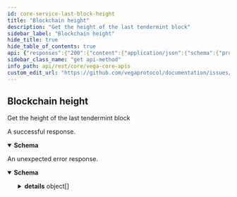 ```yaml
---
id: core-service-last-block-height
title: "Blockchain height"
description: "Get the height of the last tendermint block"
sidebar_label: "Blockchain height"
hide_title: true
hide_table_of_contents: true
api: {"responses":{"200":{"content":{"application/json":{"schema":{"properties":{"chainId":{"title":"Network chain id from which the block comes from","type":"string"},"hash":{"title":"Last block hash","type":"string"},"height":{"format":"uint64","title":"Last block height","type":"string"},"spamPowDifficulty":{"format":"int64","title":"Difficulty of the proof of work, i.e. the target number of zeros","type":"integer"},"spamPowHashFunction":{"title":"Supported proof of work hash function","type":"string"},"spamPowIncreasingDifficulty":{"title":"Boolean indicating whether increasing difficulty is allowed for using the\nsame height for more than `spam_pow_number_of_past_blocks` transactions","type":"boolean"},"spamPowNumberOfPastBlocks":{"format":"int64","title":"Supported proof of work number of blocks behind current height allowed","type":"integer"},"spamPowNumberOfTxPerBlock":{"format":"int64","title":"Allowed number of transactions per block","type":"integer"}},"title":"Response with the height of the last block processed by\ntendermint","type":"object"}}},"description":"A successful response."},"default":{"content":{"application/json":{"schema":{"properties":{"code":{"format":"int32","type":"integer"},"details":{"items":{"additionalProperties":{},"properties":{"@type":{"type":"string"}},"type":"object","title":"protobufAny"},"type":"array"},"message":{"type":"string"}},"type":"object","title":"googlerpcStatus"}}},"description":"An unexpected error response."}},"tags":["CoreService"],"description":"Get the height of the last tendermint block","operationId":"CoreService_LastBlockHeight","method":"get","path":"/blockchain/height","servers":[{"url":"https://n06.testnet.vega.xyz","description":"n06"},{"url":"https://n07.testnet.vega.xyz","description":"n07"}],"info":{"title":"Vega core APIs","version":"v0.71.2"},"postman":{"name":"Blockchain height","description":{"content":"Get the height of the last tendermint block","type":"text/plain"},"url":{"path":["blockchain","height"],"host":["{{baseUrl}}"],"query":[],"variable":[]},"header":[{"key":"Accept","value":"application/json"}],"method":"GET"}}
sidebar_class_name: "get api-method"
info_path: api/rest/core/vega-core-apis
custom_edit_url: "https://github.com/vegaprotocol/documentation/issues/new?labels=documentation&title=[Documentation] Requesting changes to 'Blockchain height' (core-service-last-block-height)"
---
```



## Blockchain height



Get the height of the last tendermint block

<div><ApiTabs><TabItem label={"200"} value={"200"}><div>

A successful response.

</div><div><MimeTabs schemaType={"response"}><TabItem label={"application/json"} value={"application/json"}><SchemaTabs><TabItem label={"Schema"} value={"Schema"}><details style={{}} data-collapsed={false} open={true}><summary style={{"textAlign":"left"}}><strong>Schema</strong></summary><div style={{"textAlign":"left","marginLeft":"1rem"}}></div><ul style={{"marginLeft":"1rem"}}><SchemaItem collapsible={false} name={"chainId"} required={false} schemaName={"Network chain id from which the block comes from"} qualifierMessage={undefined} schema={{"title":"Network chain id from which the block comes from","type":"string"}}></SchemaItem><SchemaItem collapsible={false} name={"hash"} required={false} schemaName={"Last block hash"} qualifierMessage={undefined} schema={{"title":"Last block hash","type":"string"}}></SchemaItem><SchemaItem collapsible={false} name={"height"} required={false} schemaName={"uint64"} qualifierMessage={undefined} schema={{"format":"uint64","title":"Last block height","type":"string"}}></SchemaItem><SchemaItem collapsible={false} name={"spamPowDifficulty"} required={false} schemaName={"int64"} qualifierMessage={undefined} schema={{"format":"int64","title":"Difficulty of the proof of work, i.e. the target number of zeros","type":"integer"}}></SchemaItem><SchemaItem collapsible={false} name={"spamPowHashFunction"} required={false} schemaName={"Supported proof of work hash function"} qualifierMessage={undefined} schema={{"title":"Supported proof of work hash function","type":"string"}}></SchemaItem><SchemaItem collapsible={false} name={"spamPowIncreasingDifficulty"} required={false} schemaName={"Boolean indicating whether increasing difficulty is allowed for using the\nsame height for more than `spam_pow_number_of_past_blocks` transactions"} qualifierMessage={undefined} schema={{"title":"Boolean indicating whether increasing difficulty is allowed for using the\nsame height for more than `spam_pow_number_of_past_blocks` transactions","type":"boolean"}}></SchemaItem><SchemaItem collapsible={false} name={"spamPowNumberOfPastBlocks"} required={false} schemaName={"int64"} qualifierMessage={undefined} schema={{"format":"int64","title":"Supported proof of work number of blocks behind current height allowed","type":"integer"}}></SchemaItem><SchemaItem collapsible={false} name={"spamPowNumberOfTxPerBlock"} required={false} schemaName={"int64"} qualifierMessage={undefined} schema={{"format":"int64","title":"Allowed number of transactions per block","type":"integer"}}></SchemaItem></ul></details></TabItem><TabItem label={"Example (from schema)"} value={"Example (from schema)"}><ResponseSamples responseExample={"{\n  \"chainId\": \"string\",\n  \"hash\": \"string\",\n  \"height\": \"string\",\n  \"spamPowDifficulty\": 0,\n  \"spamPowHashFunction\": \"string\",\n  \"spamPowIncreasingDifficulty\": true,\n  \"spamPowNumberOfPastBlocks\": 0,\n  \"spamPowNumberOfTxPerBlock\": 0\n}"} language={"json"}></ResponseSamples></TabItem></SchemaTabs></TabItem></MimeTabs></div></TabItem><TabItem label={"default"} value={"default"}><div>

An unexpected error response.

</div><div><MimeTabs schemaType={"response"}><TabItem label={"application/json"} value={"application/json"}><SchemaTabs><TabItem label={"Schema"} value={"Schema"}><details style={{}} data-collapsed={false} open={true}><summary style={{"textAlign":"left"}}><strong>Schema</strong></summary><div style={{"textAlign":"left","marginLeft":"1rem"}}></div><ul style={{"marginLeft":"1rem"}}><SchemaItem collapsible={false} name={"code"} required={false} schemaName={"int32"} qualifierMessage={undefined} schema={{"format":"int32","type":"integer"}}></SchemaItem><SchemaItem collapsible={true} className={"schemaItem"}><details style={{}}><summary style={{}}><strong>details</strong><span style={{"opacity":"0.6"}}> object[]</span></summary><div style={{"marginLeft":"1rem"}}><li><div style={{"fontSize":"var(--ifm-code-font-size)","opacity":"0.6","marginLeft":"-.5rem","paddingBottom":".5rem"}}>Array [</div></li><SchemaItem collapsible={false} name={"@type"} required={false} schemaName={"string"} qualifierMessage={undefined} schema={{"type":"string"}}></SchemaItem><li><div style={{"fontSize":"var(--ifm-code-font-size)","opacity":"0.6","marginLeft":"-.5rem"}}>]</div></li></div></details></SchemaItem><SchemaItem collapsible={false} name={"message"} required={false} schemaName={"string"} qualifierMessage={undefined} schema={{"type":"string"}}></SchemaItem></ul></details></TabItem><TabItem label={"Example (from schema)"} value={"Example (from schema)"}><ResponseSamples responseExample={"{\n  \"code\": 0,\n  \"details\": [\n    {\n      \"@type\": \"string\"\n    }\n  ],\n  \"message\": \"string\"\n}"} language={"json"}></ResponseSamples></TabItem></SchemaTabs></TabItem></MimeTabs></div></TabItem></ApiTabs></div>
